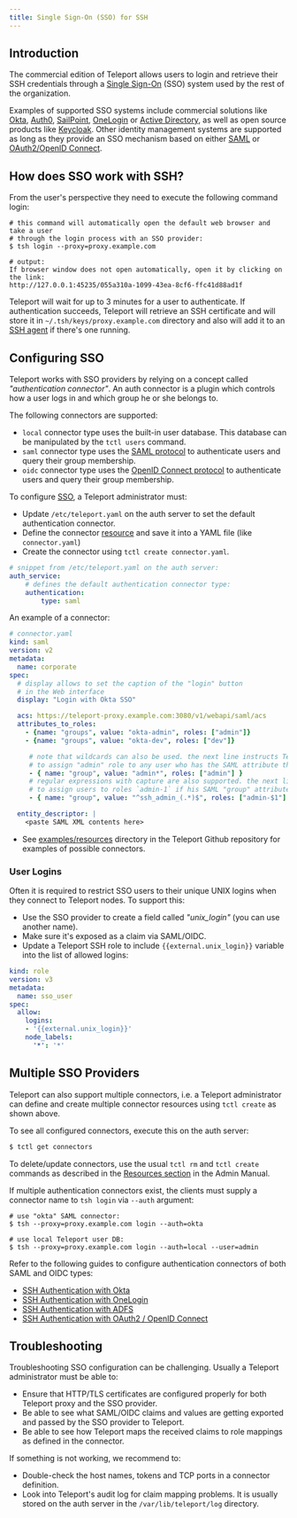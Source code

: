 ```yaml
---
title: Single Sign-On (SSO) for SSH
---
```


## Introduction

The commercial edition of Teleport allows users to login and retrieve their SSH
credentials through a [Single Sign-On](https://en.wikipedia.org/wiki/Single_sign-on)
(SSO) system used by the rest of the organization.

Examples of supported SSO systems include commercial solutions like [Okta](https://www.okta.com),
[Auth0](https://auth0.com/), [SailPoint](https://www.sailpoint.com/),
[OneLogin](https://www.onelogin.com/) or [Active Directory](https://en.wikipedia.org/wiki/Active_Directory_Federation_Services), as
well as open source products like [Keycloak](http://www.keycloak.org).
Other identity management systems are supported as long as they provide an
SSO mechanism based on either [SAML](https://en.wikipedia.org/wiki/Security_Assertion_Markup_Language)
or [OAuth2/OpenID Connect](https://en.wikipedia.org/wiki/OpenID_Connect).


## How does SSO work with SSH?

From the user's perspective they need to execute the following command login:

```bsh
# this command will automatically open the default web browser and take a user
# through the login process with an SSO provider:
$ tsh login --proxy=proxy.example.com

# output:
If browser window does not open automatically, open it by clicking on the link:
http://127.0.0.1:45235/055a310a-1099-43ea-8cf6-ffc41d88ad1f
```

Teleport will wait for up to 3 minutes for a user to authenticate. If authentication
succeeds, Teleport will retrieve an SSH certificate and will store it in
`~/.tsh/keys/proxy.example.com` directory and also will add it to an
[SSH agent](https://en.wikipedia.org/wiki/Ssh-agent) if there's one running.

## Configuring SSO

Teleport works with SSO providers by relying on a concept called
_"authentication connector"_. An auth connector is a plugin which controls how
a user logs in and which group he or she belongs to.

The following connectors are supported:

* `local` connector type uses the built-in user database. This database can be
  manipulated by the `tctl users` command.
* `saml` connector type uses the [SAML protocol](https://en.wikipedia.org/wiki/Security_Assertion_Markup_Language)
  to authenticate users and query their group membership.
* `oidc` connector type uses the [OpenID Connect protocol](https://en.wikipedia.org/wiki/OpenID_Connect)
  to authenticate users and query their group membership.

To configure [SSO](https://en.wikipedia.org/wiki/Single_sign-on), a Teleport administrator must:

* Update `/etc/teleport.yaml` on the auth server to set the default
  authentication connector.
* Define the connector [resource](../admin-guide.md#resources) and save it into
  a YAML file (like `connector.yaml`)
* Create the connector using `tctl create connector.yaml`.

```yaml
# snippet from /etc/teleport.yaml on the auth server:
auth_service:
    # defines the default authentication connector type:
    authentication:
        type: saml
```

An example of a connector:

```yaml
# connector.yaml
kind: saml
version: v2
metadata:
  name: corporate
spec:
  # display allows to set the caption of the "login" button
  # in the Web interface
  display: "Login with Okta SSO"

  acs: https://teleport-proxy.example.com:3080/v1/webapi/saml/acs
  attributes_to_roles:
    - {name: "groups", value: "okta-admin", roles: ["admin"]}
    - {name: "groups", value: "okta-dev", roles: ["dev"]}

     # note that wildcards can also be used. the next line instructs Teleport
     # to assign "admin" role to any user who has the SAML attribute that begins with "admin":
     - { name: "group", value: "admin*", roles: ["admin"] }
     # regular expressions with capture are also supported. the next line instructs Teleport
     # to assign users to roles `admin-1` if his SAML "group" attribute equals 'ssh_admin_1':
     - { name: "group", value: "^ssh_admin_(.*)$", roles: ["admin-$1"] }

  entity_descriptor: |
    <paste SAML XML contents here>
```

* See [examples/resources](https://github.com/gravitational/teleport/tree/master/examples/resources)
  directory in the Teleport Github repository for examples of possible connectors.

### User Logins

Often it is required to restrict SSO users to their unique UNIX logins when they
connect to Teleport nodes. To support this:

* Use the SSO provider to create a field called _"unix_login"_ (you can use another name).
* Make sure it's exposed as a claim via SAML/OIDC.
* Update a Teleport SSH role to include `{{external.unix_login}}` variable into the list of allowed logins:

```yaml
kind: role
version: v3
metadata:
  name: sso_user
spec:
  allow:
    logins:
    - '{{external.unix_login}}'
    node_labels:
      '*': '*'
```

## Multiple SSO Providers

Teleport can also support multiple connectors, i.e. a Teleport administrator
can define and create multiple connector resources using `tctl create` as shown above.

To see all configured connectors, execute this on the auth server:

```bash
$ tctl get connectors
```

To delete/update connectors, use the usual `tctl rm` and `tctl create` commands
as described in the [Resources section](../admin-guide.md#resources) in the Admin Manual.

If multiple authentication connectors exist, the clients must supply a
connector name to `tsh login` via `--auth` argument:

```bsh
# use "okta" SAML connector:
$ tsh --proxy=proxy.example.com login --auth=okta

# use local Teleport user DB:
$ tsh --proxy=proxy.example.com login --auth=local --user=admin
```


Refer to the following guides to configure authentication connectors of both
SAML and OIDC types:

* [SSH Authentication with Okta](../ssh-okta.md)
* [SSH Authentication with OneLogin](../ssh-one-login.md)
* [SSH Authentication with ADFS](../ssh-adfs.md)
* [SSH Authentication with OAuth2 / OpenID Connect](../oidc.md)

## Troubleshooting

Troubleshooting SSO configuration can be challenging. Usually a Teleport administrator
must be able to:

* Ensure that HTTP/TLS certificates are configured properly for both Teleport
  proxy and the SSO provider.
* Be able to see what SAML/OIDC claims and values are getting exported and passed
  by the SSO provider to Teleport.
* Be able to see how Teleport maps the received claims to role mappings as defined
  in the connector.

If something is not working, we recommend to:

* Double-check the host names, tokens and TCP ports in a connector definition.
* Look into Teleport's audit log for claim mapping problems. It is usually stored on the
  auth server in the `/var/lib/teleport/log` directory.


